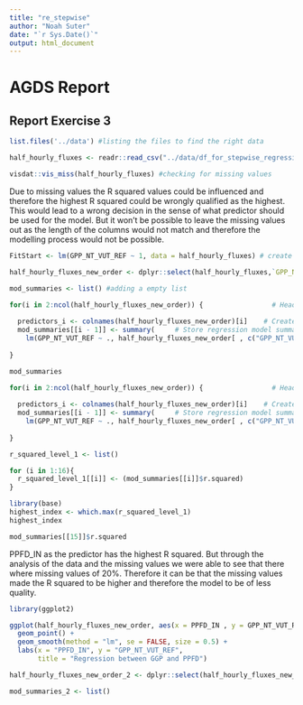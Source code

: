 ```yaml
---
title: "re_stepwise"
author: "Noah Suter"
date: "`r Sys.Date()`"
output: html_document
---
```

# AGDS Report

## Report Exercise 3

```r
list.files('../data') #listing the files to find the right data
```
```r
half_hourly_fluxes <- readr::read_csv("../data/df_for_stepwise_regression.csv") # reading the data into R
```

```r
visdat::vis_miss(half_hourly_fluxes) #checking for missing values
```
Due to missing values the R squared values could be influenced and therefore the highest R squared could be wrongly qualified as the highest. This would lead to a wrong decision in the sense of what predictor should be used for the model. But it won't be possible to leave the missing values out as the length of the columns would not match and therefore the modelling process would not be possible.
```r
FitStart <- lm(GPP_NT_VUT_REF ~ 1, data = half_hourly_fluxes) # create an empty model with just an intercept
```

```r
half_hourly_fluxes_new_order <- dplyr::select(half_hourly_fluxes,`GPP_NT_VUT_REF`, everything()) #moving our response variable (GPP) column to position one
```


```r
mod_summaries <- list() #adding a empty list
```

```r
for(i in 2:ncol(half_hourly_fluxes_new_order)) {                 # Head of for-loop
 
  predictors_i <- colnames(half_hourly_fluxes_new_order)[i]    # Create vector of predictor names
  mod_summaries[[i - 1]] <- summary(     # Store regression model summary in list
    lm(GPP_NT_VUT_REF ~ ., half_hourly_fluxes_new_order[ , c("GPP_NT_VUT_REF", predictors_i)]))
 
}
```

```r
mod_summaries
```

```r
for(i in 2:ncol(half_hourly_fluxes_new_order)) {                 # Head of for-loop
 
  predictors_i <- colnames(half_hourly_fluxes_new_order)[i]    # Create vector of predictor names
  mod_summaries[[i - 1]] <- summary(     # Store regression model summary in list
    lm(GPP_NT_VUT_REF ~ ., half_hourly_fluxes_new_order[ , c("GPP_NT_VUT_REF", predictors_i)]))
 
}
```
```r
r_squared_level_1 <- list() 
```


```r
for (i in 1:16){
  r_squared_level_1[[i]] <- (mod_summaries[[i]]$r.squared)
}
```

```r
library(base)
highest_index <- which.max(r_squared_level_1)
highest_index
```

```r
mod_summaries[[15]]$r.squared
```

PPFD_IN as the predictor has the highest R squared. But through the analysis of the data and the missing values we were able to see that there where missing values of 20%. Therefore it can be that the missing values made the R squared to be higher and therefore the model to be of less quality.



```r
library(ggplot2)

ggplot(half_hourly_fluxes_new_order, aes(x = PPFD_IN , y = GPP_NT_VUT_REF)) +
  geom_point() +
  geom_smooth(method = "lm", se = FALSE, size = 0.5) +
  labs(x = "PPFD_IN", y = "GPP_NT_VUT_REF",
       title = "Regression between GGP and PPFD")
```

```r
half_hourly_fluxes_new_order_2 <- dplyr::select(half_hourly_fluxes_new_order,`GPP_NT_VUT_REF`, `PPFD_IN`, everything()) #moving the first predictor to position 2

```

```r
mod_summaries_2 <- list()
```















